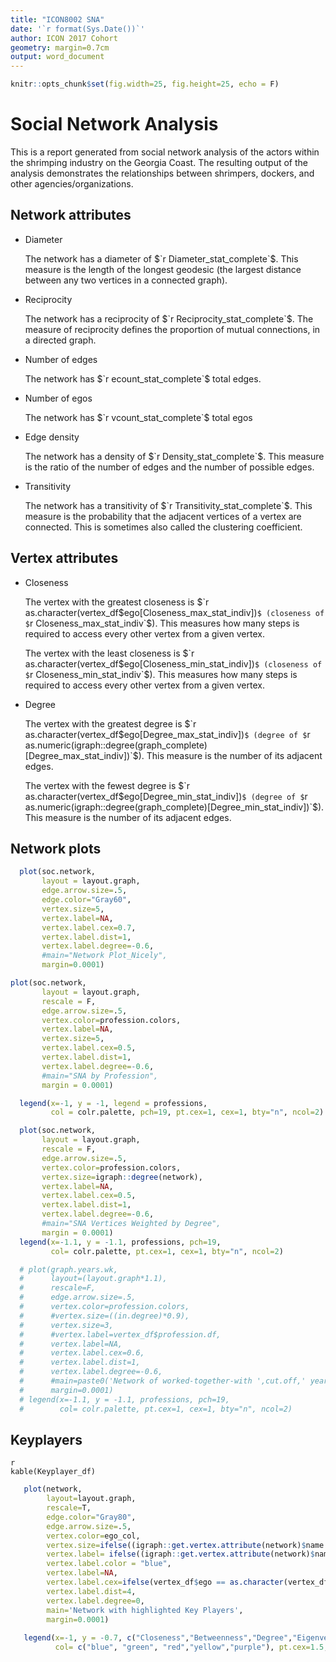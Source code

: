 ```yaml
---
title: "ICON8002 SNA"
date: '`r format(Sys.Date())`'
author: ICON 2017 Cohort
geometry: margin=0.7cm
output: word_document
---
```


```r
knitr::opts_chunk$set(fig.width=25, fig.height=25, echo = F)
```

# Social Network Analysis
This is a report generated from social network analysis of the actors within the shrimping industry on the Georgia Coast. The resulting output of the analysis demonstrates the relationships between shrimpers, dockers, and other agencies/organizations. 


## Network attributes

* Diameter

    The network has a diameter of $`r Diameter_stat_complete`$. This measure is the length of the longest geodesic (the largest distance between any two vertices in a connected graph).

* Reciprocity

    The network has a reciprocity of $`r Reciprocity_stat_complete`$. The measure of reciprocity defines the proportion of mutual connections, in a directed graph.

* Number of edges

    The network has $`r ecount_stat_complete`$ total edges.

* Number of egos

    The network has $`r vcount_stat_complete`$ total egos

* Edge density

    The network has a density of $`r Density_stat_complete`$. This measure is the ratio of the number of edges and the number of possible edges.

* Transitivity

    The network has a transitivity of $`r Transitivity_stat_complete`$. This measure is the probability that the adjacent vertices of a vertex are connected. This is sometimes also called the clustering coefficient.

## Vertex attributes

* Closeness

    The vertex with the greatest closeness is $`r as.character(vertex_df$ego[Closeness_max_stat_indiv])`$ (closeness of $`r Closeness_max_stat_indiv`$). This measures how many steps is required to access every other vertex from a given vertex.

    The vertex with the least closeness is $`r as.character(vertex_df$ego[Closeness_min_stat_indiv])`$ (closeness of $`r Closeness_min_stat_indiv`$). This measures how many steps is required to access every other vertex from a given vertex.

* Degree

    The vertex with the greatest degree is $`r as.character(vertex_df$ego[Degree_max_stat_indiv])`$ (degree of $`r as.numeric(igraph::degree(graph_complete)[Degree_max_stat_indiv])`$). This measure is the number of its adjacent edges.

    The vertex with the fewest degree is $`r as.character(vertex_df$ego[Degree_min_stat_indiv])`$ (degree of $`r as.numeric(igraph::degree(graph_complete)[Degree_min_stat_indiv])`$). This measure is the number of its adjacent edges.




## Network plots


```r
  plot(soc.network,
       layout = layout.graph,
       edge.arrow.size=.5,
       edge.color="Gray60",
       vertex.size=5,
       vertex.label=NA,
       vertex.label.cex=0.7,
       vertex.label.dist=1,
       vertex.label.degree=-0.6,
       #main="Network Plot_Nicely",
       margin=0.0001)
```

```r
plot(soc.network,
       layout = layout.graph,
       rescale = F,
       edge.arrow.size=.5,
       vertex.color=profession.colors,
       vertex.label=NA,
       vertex.size=5,
       vertex.label.cex=0.5,
       vertex.label.dist=1,
       vertex.label.degree=-0.6,
       #main="SNA by Profession",
       margin = 0.0001)

  legend(x=-1, y = -1, legend = professions,
         col = colr.palette, pch=19, pt.cex=1, cex=1, bty="n", ncol=2)
```




```r
  plot(soc.network,
       layout = layout.graph,
       rescale = F,
       edge.arrow.size=.5,
       vertex.color=profession.colors,
       vertex.size=igraph::degree(network),
       vertex.label=NA,
       vertex.label.cex=0.5,
       vertex.label.dist=1,
       vertex.label.degree=-0.6,
       #main="SNA Vertices Weighted by Degree",
       margin = 0.0001)
  legend(x=-1.1, y = -1.1, professions, pch=19,
         col= colr.palette, pt.cex=1, cex=1, bty="n", ncol=2)
```
  
```r
  # plot(graph.years.wk,
  #      layout=(layout.graph*1.1),
  #      rescale=F, 
  #      edge.arrow.size=.5,
  #      vertex.color=profession.colors,
  #      #vertex.size=((in.degree)*0.9),
  #      vertex.size=3,
  #      #vertex.label=vertex_df$profession.df,
  #      vertex.label=NA,
  #      vertex.label.cex=0.6,
  #      vertex.label.dist=1,
  #      vertex.label.degree=-0.6,
  #      #main=paste0('Network of worked-together-with ',cut.off,' years connection'),
  #      margin=0.0001)
  # legend(x=-1.1, y = -1.1, professions, pch=19,
  #        col= colr.palette, pt.cex=1, cex=1, bty="n", ncol=2)
```

## Keyplayers

```
{r }

kable(Keyplayer_df)
```

```r
   plot(network,
        layout=layout.graph,
        rescale=T,
        edge.color="Gray80",
        edge.arrow.size=.5,
        vertex.color=ego_col,
        vertex.size=ifelse((igraph::get.vertex.attribute(network)$name %in% Keyplayer_names), 8, 4),
        vertex.label= ifelse((igraph::get.vertex.attribute(network)$name %in% Keyplayer_names), as.character(igraph::get.vertex.attribute(network)$name), NA),
        vertex.label.color = "blue",
        vertex.label=NA,
        vertex.label.cex=ifelse(vertex_df$ego == as.character(vertex_df$ego[177]), .4, NA),
        vertex.label.dist=4,
        vertex.label.degree=0,
        main='Network with highlighted Key Players',
        margin=0.0001)
   
   legend(x=-1, y = -0.7, c("Closeness","Betweenness","Degree","Eigenvector","Overlap"), pch=19,
          col= c("blue", "green", "red","yellow","purple"), pt.cex=1.5, cex=0.8, bty="n", ncol=1)
```